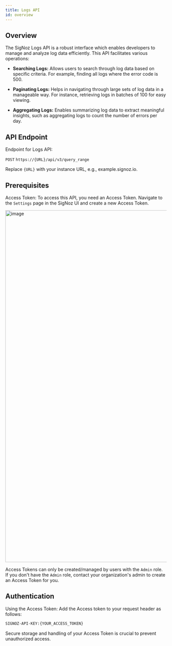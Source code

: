 ```yaml
---
title: Logs API 
id: overview
---
```


## Overview

The SigNoz Logs API is a robust interface which enables developers to manage and analyze log data efficiently. This API facilitates various operations:

- **Searching Logs:** Allows users to search through log data based on specific criteria. For example, finding all logs where the error code is 500.

- **Paginating Logs:** Helps in navigating through large sets of log data in a manageable way. For instance, retrieving logs in batches of 100 for easy viewing.

- **Aggregating Logs:** Enables summarizing log data to extract meaningful insights, such as aggregating logs to count the number of errors per day.


## API Endpoint

Endpoint for Logs API:

`POST` `https://{URL}/api/v3/query_range`

Replace `{URL}` with your instance URL, e.g., example.signoz.io.

## Prerequisites

Access Token: To access this API, you need an Access Token. Navigate to the `Settings` page in the SigNoz UI and create a new Access Token.


<img width="1101" alt="image" src="https://github.com/SigNoz/signoz/assets/9512100/9ca6c788-b60d-4051-8c14-c260a31bdb7d" />


Access Tokens can only be created/managed by users with the `Admin` role. If you don't have the `Admin` role, contact your organization's admin to create an Access Token for you.

## Authentication

Using the Access Token: Add the Access token to your request header as follows: 

```bash
SIGNOZ-API-KEY:{YOUR_ACCESS_TOKEN}
```

<Admonition type="tip">
Secure storage and handling of your Access Token is crucial to prevent unauthorized access.
</Admonition>
